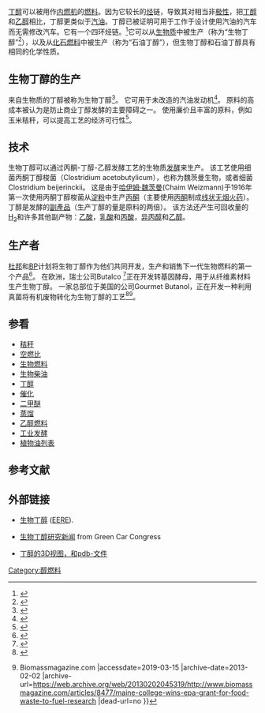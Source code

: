 [[丁醇|丁醇]]可以被用作[[内燃机|内燃机]]的[[燃料|燃料]]。因为它较长的[[烃|烃]]链，导致其对相当非[[极性|极性]]，把[[丁醇|丁醇]]和[[乙醇|乙醇]]相比，丁醇更类似于[[汽油|汽油]]。丁醇已被证明可用于工作于设计使用汽油的汽车而无需修改汽车。它有一个四环烃链。<ref name="butylfuel">{{cite web
 | url= http://www.butanol.com
 | title= ButylFuel, LLC
 | format= 
 | work= 
 | publisher= 
 | accessdate= 2008-01-29
 | archive-date= 2019-07-10
 | archive-url= https://web.archive.org/web/20190710235804/http://www.butanol.com/
 | dead-url= no
 }}</ref>它可以从[[生物质|生物质]]中被生产（称为“生物丁醇”<ref>{{citation | last1 = Atsumi | first1 = Shota | last2 = Hanai | first2 = Taizo | last3 = Liao | first3 = James C. | title = Non-fermentative pathways for synthesis of branched-chain higher alcohols as biofuels | journal = Nature | volume = 451 | pages = 86–89 | year = 2008 | doi = 10.1038/nature06450 | pmid = 18172501 | issue = 7174| bibcode = 2008Natur.451...86A }}</ref>），以及从[[化石燃料|化石燃料]]中被生产（称为“石油丁醇”），但生物丁醇和石油丁醇具有相同的化学性质。
== 生物丁醇的生产 ==
来自生物质的丁醇被称为生物丁醇<ref>{{Cite web |url=http://www.eere.energy.gov/afdc/fuels/emerging_biobutanol.html |title=Alternative Fuels and Advanced Vehicles Data Center: Biobutanol<!-- Bot generated title --> |accessdate=2015-03-03 |archive-date=2008-09-17 |archive-url=https://web.archive.org/web/20080917160704/http://www.eere.energy.gov/afdc/fuels/emerging_biobutanol.html |dead-url=no }}</ref>。 它可用于未改造的汽油发动机<ref>{{cite web |url=http://www.cobaltbiofuels.com/advancing-biofuels/biobutanol/ |title=Archived copy |accessdate=2008-10-27 |deadurl=yes |archiveurl=https://web.archive.org/web/20081025082330/http://www.cobaltbiofuels.com/advancing-biofuels/biobutanol/ |archivedate=2008-10-25 |df= }}</ref>。 原料的高成本被认为是防止商业丁醇发酵的主要障碍之一。 使用廉价且丰富的原料，例如玉米秸秆，可以提高工艺的经济可行性<ref>{{Cite journal|last=Karimi Alavijeh|first=Masih|last2=Karimi|first2=Keikhosro|date=March 2019|title=Biobutanol production from corn stover in the US|journal=Industrial Crops and Products|volume=129|pages=641–653|doi=10.1016/j.indcrop.2018.12.054|issn=0926-6690}}</ref>。

== 技术 ==
生物丁醇可以通过丙酮-丁醇-乙醇发酵工艺的生物质[[发酵|发酵]]来生产。  该工艺使用细菌丙酮丁醇梭菌（Clostridium acetobutylicum），也称为魏茨曼生物，或者细菌Clostridium beijerinckii。 这是由于[[哈伊姆·魏茨曼|哈伊姆·魏茨曼]](Chaim Weizmann)于1916年第一次使用丙酮丁醇梭菌从[[淀粉|淀粉]]中生产[[丙酮|丙酮]]（主要使用[[丙酮|丙酮]]制成[[线状无烟火药|线状无烟火药]]）。丁醇是发酵的[[副產品|副產品]]（生产丁醇的量是原料的两倍）。 该方法还产生可回收量的[[氢|H<sub>2</sub>]]和许多其他副产物：[[乙酸|乙酸]]，[[乳酸|乳酸]]和[[丙酸|丙酸]]，[[异丙醇|异丙醇]]和[[乙醇|乙醇]]。

== 生产者 ==
[[杜邦|杜邦]]和[[BP|BP]]计划将生物丁醇作为他们共同开发，生产和销售下一代生物燃料的第一个产品<ref>{{Cite web |url=http://www.bp.com/genericarticle.do?categoryId=9024973&contentId=7046879 |title=DuPont and BP Disclose Advanced Biofuels Partnership Targeting Multiple Butanol Molecules<!-- Bot generated title --> |accessdate=2019-03-15 |archive-date=2010-08-11 |archive-url=https://web.archive.org/web/20100811065523/http://www.bp.com/genericarticle.do?categoryId=9024973&contentId=7046879 |dead-url=no }}</ref>。 在欧洲，瑞士公司Butalco <ref>{{Cite web |url=http://www.butalco.com/ |title=Home<!-- Bot generated title --> |accessdate=2020-09-27 |archive-date=2007-11-01 |archive-url=https://web.archive.org/web/20071101094808/http://www.butalco.com/ |dead-url=yes }}</ref>正在开发转基因酵母，用于从纤维素材料生产生物丁醇。 一家总部位于美国的公司Gourmet Butanol，正在开发一种利用真菌将有机废物转化为生物丁醇的工艺<ref>{{Cite web |url=http://www.gourmetbutanol.com/ |title=Gourmet Butanol<!-- Bot generated title --> |access-date=2020-04-29 |archive-url=https://web.archive.org/web/20190902094410/http://www.gourmetbutanol.com/ |archive-date=2019-09-02 |dead-url=yes }}</ref><ref>{{Cite web |url=http://biomassmagazine.com/articles/8477/maine-college-wins-epa-grant-for-food-waste-to-fuel-research |title=Maine college wins EPA grant for food waste-to-fuel research {{!}} Biomassmagazine.com<!-- Bot generated title --> |accessdate=2019-03-15 |archive-date=2013-02-02 |archive-url=https://web.archive.org/web/20130202045319/http://www.biomassmagazine.com/articles/8477/maine-college-wins-epa-grant-for-food-waste-to-fuel-research |dead-url=no }}</ref>。

== 参看 ==
{{Portal box|能源|可再生能源}}
{{colbegin}}
* [[秸秆|秸秆]]
* [[空燃比|空燃比]]
* [[生物燃料|生物燃料]]
* [[生物柴油|生物柴油]]
* [[丁醇|丁醇]]
* [[催化|催化]]
* [[二甲醚|二甲醚]]
* [[蒸馏|蒸馏]]
* [[燃料乙醇|乙醇燃料]]
* [[工业发酵|工业发酵]]
* [[植物油列表|植物油列表]]
{{colend}}

== 参考文献 ==
{{reflist}}

== 外部链接 ==
* {{En}}[http://www.eere.energy.gov/afdc/fuels/emerging_biobutanol.html 生物丁醇]{{Wayback|url=http://www.eere.energy.gov/afdc/fuels/emerging_biobutanol.html |date=20080917160704 }} ([[EERE|EERE]]).
* {{En}}[http://www.greencarcongress.com/biobutanol/index.html 生物丁醇研究新闻]{{Wayback|url=http://www.greencarcongress.com/biobutanol/index.html |date=20150402172712 }} from Green Car Congress
* {{En}}[http://www.welsch.com/e/index.php?chap=6_1&modulekey=wpmoleculeviewer&specialmol=71-36-3 丁醇的3D视图，和pdb-文件]{{Wayback|url=http://www.welsch.com/e/index.php?chap=6_1&modulekey=wpmoleculeviewer&specialmol=71-36-3 |date=20060526210701 }}

{{生物能源}}
{{汽油}}

{{DEFAULTSORT:Butanol Fuel}}
[[Category:醇燃料|Category:醇燃料]]